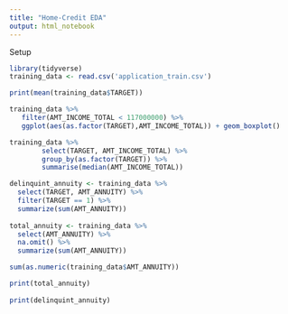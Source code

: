 ```yaml
---
title: "Home-Credit EDA"
output: html_notebook
---
```

Setup
```r
library(tidyverse)
training_data <- read.csv('application_train.csv')
```
```r
print(mean(training_data$TARGET)) 

training_data %>%
   filter(AMT_INCOME_TOTAL < 117000000) %>%
   ggplot(aes(as.factor(TARGET),AMT_INCOME_TOTAL)) + geom_boxplot()

training_data %>%
        select(TARGET, AMT_INCOME_TOTAL) %>%
        group_by(as.factor(TARGET)) %>%
        summarise(median(AMT_INCOME_TOTAL))

delinquint_annuity <- training_data %>%
  select(TARGET, AMT_ANNUITY) %>%
  filter(TARGET == 1) %>%
  summarize(sum(AMT_ANNUITY))
  
total_annuity <- training_data %>%
  select(AMT_ANNUITY) %>%
  na.omit() %>%
  summarize(sum(AMT_ANNUITY))

sum(as.numeric(training_data$AMT_ANNUITY))

print(total_annuity)
  
print(delinquint_annuity)

```




